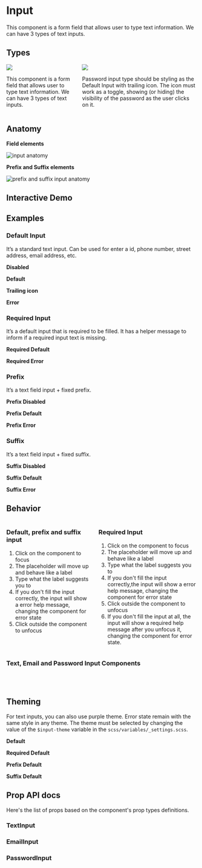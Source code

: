 

<Meta title="Components/Text Input" component={TextInput} />

<div class="docs-title">
  <div>
    <h1 class="docs-title__text">Input</h1>
  </div>
</div>

<div class="docs-content">

<p>This component is a form field that allows user to type text information. We can have 3 types of text inputs.</p>

<h2>Types</h2>
<div class="columns">
  <div class="column">
    <img src="docs/text-input/types-01.png" />
    <p>
      This component is a form field that allows user to type text information.
      We can have 3 types of text inputs.
    </p>
  </div>
  <div class="column">
    <img src="docs/text-input/types-02.png" />
    <p>
      Password input type should be styling as the Default Input with trailing icon.
      The icon must work as a toggle, showing (or hiding) the visibility of the password as the user clicks on it.
    </p>
  </div>
</div>

<h2>Anatomy</h2>
<p><strong>Field elements</strong></p>
<img src="docs/anatomy.png" alt="input anatomy"/>

<p><strong>Prefix and Suffix elements</strong></p>
<img src="docs/anatomy-02.png" alt="prefix and suffix input anatomy"/>

<h2>Interactive Demo</h2>

<Canvas>
  <Story name="Input Playground">
  <Fragment>
    <div>
      <TextInputPlayground />
    </div>
  </Fragment>
  </Story>
</Canvas>

<h2>Examples</h2>
<h3>Default Input</h3>
<p>It’s a standard text input. Can be used for enter a id, phone number, street address, email address, etc.</p>

<Canvas>
  <Story name="Default Input">
    <Fragment>
      <div className="stories-half_width-wrapper">
        <p><strong>Disabled</strong></p>
        <TextInput type="text" id="disabled" label="Disabled" disabled />
        <p><strong>Default</strong></p>
        <TextInput id="id" label="Label" />
        <p><strong>Trailing icon</strong></p>
        <TextInput className="lab-input__field--icon" id="id2" label="Label" icon="eye-opened" iconColor="mineral-70" />
        <p><strong>Error</strong></p>
        <EmailInput id="error" label="Name" defaultValue="Teste" customErrorMsg="Error message" />
      </div>
    </Fragment>
  </Story>
</Canvas>

<h3>Required Input</h3>
<p>It’s a default input that is required to be filled. It has a helper message to inform if a required input text is missing.</p>

<Canvas>
  <Story name="Required Input">
    <Fragment>
      <div className="stories-half_width-wrapper">
        <p><strong>Required Default</strong></p>
        <TextInput type="text" id="required" label="Label" helpMessage="Help message" required />
        <p><strong>Required Error</strong></p>
        <TextInput type="email" id="required2" label="Required" isValid={false} helpMessage="Help message" customErrorMsg="teste" required />
      </div>
    </Fragment>
  </Story>
</Canvas>

<h3>Prefix</h3>
<p>It’s a text field input + fixed prefix.</p>

<Canvas>
  <Story name="Prefix Input">
    <Fragment>
      <div className="stories-half_width-wrapper">
        <p><strong>Prefix Disabled</strong></p>
        <TextInput id="prefix-disabled" label="Label" prefix="CAD" disabled />
        <p><strong>Prefix Default</strong></p>
        <TextInput id="help" label="Label" prefix="R$"/>
        <p><strong>Prefix Error</strong></p>
        <TextInput
          type="email"
          id="prefix-error"
          defaultValue="Error"
          label="Label"
          prefix="R$"
          isValid={false}
          customErrorMsg="Error message"
        />
      </div>
    </Fragment>
  </Story>
</Canvas>

<h3>Suffix</h3>
<p>It’s a text field input + fixed suffix.</p>

<Canvas>
  <Story name="Suffix Input">
    <Fragment>
      <div className="stories-half_width-wrapper">
        <p><strong>Suffix Disabled</strong></p>
        <TextInput id="suffix-disabled" label="Label" suffix=".com" disabled />
        <p><strong>Suffix Default</strong></p>
        <TextInput id="suffix-address" label="Label" suffix=".com" />
        <p><strong>Suffix Error</strong></p>
        <TextInput
          type="email"
          id="suffix-error"
          label="Label"
          defaultValue="Error"
          suffix=".com"
          isValid={false}
          customErrorMsg="Error message"
        />
      </div>
    </Fragment>
  </Story>
</Canvas>

<h2>Behavior</h2>
<div class="columns">
  <div class="column">
    <h3>Default, prefix and suffix input</h3>
    <ol>
      <li>Click on the component to focus </li>
      <li>The placeholder will move up and behave like a label</li>
      <li>Type what the label suggests you to</li>
      <li>If you don't fill the input correctly, the input will show a error help message, changing the component for error state</li>
      <li>Click outside the component to unfocus</li>
    </ol>
  </div>
  <div class="column">
    <h3>Required Input</h3>
    <ol>
      <li>Click on the component to focus</li>
      <li>The placeholder will move up and behave like a label</li>
      <li>Type what the label suggests you to</li>
      <li>If you don't fill the input correctly,the input will show a error help message, changing the component for error state</li>
      <li>Click outside the component to unfocus</li>
      <li>If you don't fill the input at all, the input will show a required help message after you unfocus it,
      changing the component for error state.</li>
    </ol>
  </div>
</div>

<h3>Text, Email and Password Input Components</h3>

<Canvas>
  <Story name="Email Input Component">
  <Fragment>
    <div className="stories-half_width-wrapper">
      <TextInput id="text-input-component" label="Text Input Component" defaultValue="text example" /><br />
      <EmailInput id="email-input-component" label="Email Input Component" defaultValue="email@example.com" /><br />
      <PasswordInput id="password-input-component" label="Password Input Component" defaultValue="passwordExample"/>
    </div>
  </Fragment>
  </Story>
</Canvas>

<h2>Theming</h2>
<p>For text inputs, you can also use purple theme. Error state remain with the same style in any theme. The theme must be selected by changing the value of the <code>$input-theme</code> variable in the <code>scss/variables/_settings.scss</code>.</p>

<Canvas>
  <Story name="Styles">
  <Fragment>
    <div className="stories-half_width-wrapper lab-input--stories-force-purple">
      <p><strong>Default</strong></p>
        <TextInput defaultValue="Purple" id="purple1" label="Label" />
      <p><strong>Required Default</strong></p>
        <TextInput id="purple2" label="Label" defaultValue="Purple"
        helpMessage="Help message" required />
      <p><strong>Prefix Default</strong></p>
        <TextInput defaultValue="Purple"
        id="purple3" label="Label" prefix="R$" />
      <p><strong>Suffix Default</strong></p>
        <TextInput defaultValue="Purple"
        id="suffix-address-purple" label="Label" suffix=".com" />
    </div>
  </Fragment>
  </Story>
</Canvas>

<h2>Prop API docs</h2>
<p>Here's the list of props based on the component's prop types definitions.</p>

<h3>TextInput</h3>
<ArgsTable of={TextInput} />

<h3>EmailInput</h3>
<ArgsTable of={EmailInput} />

<h3>PasswordInput</h3>
<ArgsTable of={PasswordInput} />

</div>
